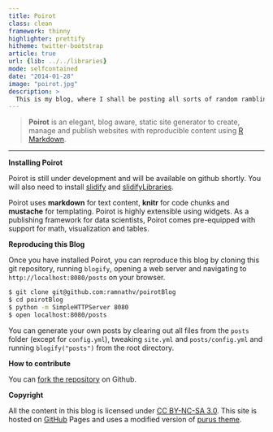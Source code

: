 ```yaml
---
title: Poirot
class: clean
framework: thinny
highlighter: prettify
hitheme: twitter-bootstrap
article: true
url: {lib: ../../libraries}
mode: selfcontained
date: "2014-01-28"
image: "poirot.jpg"
description: >
  This is my blog, where I shall be posting all sorts of random ramblings, mainly related to data science and R.
---
```


> __Poirot__ is an elegant, blog aware, static site generator to create, manage and publish websites with reproducible content using [R Markdown](http://www.r-project.org).

---

**Installing Poirot**

Poirot is still under development and will be available on github shortly. You will also need to install [slidify](http://github.com/ramnathv/slidify) and [slidifyLibraries](http://github.com/ramnathv/slidifyLibraries).


Poirot uses **markdown** for text content, **knitr** for code chunks and **mustache** for templating. Poirot is highly extensible using widgets. As a publishing framework for data scientists, Poirot comes pre-equipped with support for math, visualization and tables.

**Reproducing this Blog**

Once you have installed Poirot, you can reproduce this blog by cloning this git repository, running `blogify`, opening a web server and navigating to `http://localhost:8080/posts` on your browser.

```bash
$ git clone git@github.com:ramnathv/poirotBlog
$ cd poirotBlog
$ python -m SimpleHTTPServer 8080
$ open localhost:8080/posts
```

You can generate your own posts by clearing out all files from the `posts` folder (except for `config.yml`), tweaking `site.yml` and `posts/config.yml` and running `blogify("posts")` from the root directory.

**How to contribute**

You can [fork the repository](https://github.com/ramnathv/blogify) on Github.

**Copyright**

All the content in this blog is licensed under [CC BY-NC-SA 3.0](http://creativecommons.org/licenses/by-nc-sa/3.0/). This site is hosted on [GitHub](https://github.com) Pages and uses a modified version of [purus theme](https://github.com/mertemin/purus).

<style>  
  pre {margin-left: 0px;}
</style>
